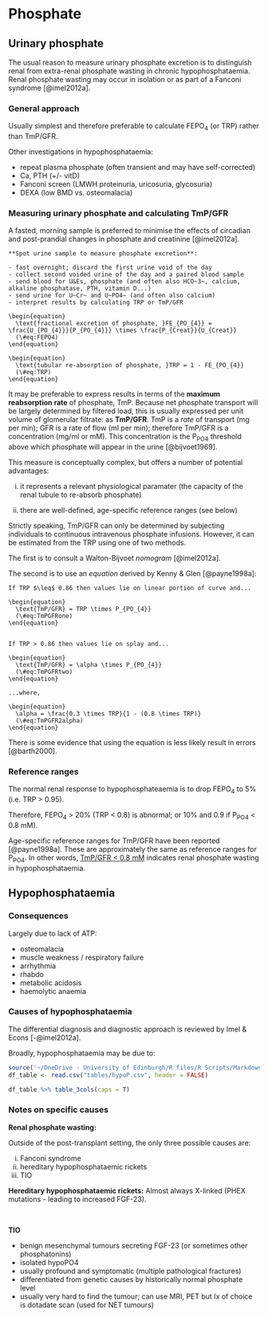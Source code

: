 # Phosphate

## Urinary phosphate

The usual reason to measure urinary phosphate excretion is to distinguish renal from extra-renal phosphate wasting in chronic hypophosphataemia.  Renal phosphate wasting may occur in isolation or as part of a Fanconi syndrome [@imel2012a].  

### General approach

Usually simplest and therefore preferable to calculate FEPO~4~ (or TRP) rather than TmP/GFR.  

Other investigations in hypophosphataemia:  

- repeat plasma phosphate (often transient and may have self-corrected)  
- Ca, PTH (+/- vitD)  
- Fanconi screen (LMWH proteinuria, uricosuria, glycosuria)  
- DEXA (low BMD vs. osteomalacia)  

### Measuring urinary phosphate and calculating TmP/GFR {#TMPGFR}

A fasted, morning sample is preferred to minimise the effects of circadian and post-prandial changes in phosphate and creatinine [@imel2012a].  

```block2
**Spot urine sample to measure phosphate excretion**:  

- fast overnight; discard the first urine void of the day  
- collect second voided urine of the day and a paired blood sample  
- send blood for U&Es, phosphate (and often also HCO~3~, calcium, alkaline phosphatase, PTH, vitamin D...)  
- send urine for U~Cr~ and U~PO4~ (and often also calcium)  
- interpret results by calculating TRP or TmP/GFR  

```

```block2
\begin{equation}
  \text{fractional excretion of phosphate, }FE_{PO_{4}} = \frac{U_{PO_{4}}}{P_{PO_{4}}} \times \frac{P_{Creat}}{U_{Creat}}
  (\#eq:FEPO4)
\end{equation}

\begin{equation}
  \text{tubular re-absorption of phosphate, }TRP = 1 - FE_{PO_{4}}
  (\#eq:TRP)
\end{equation}

```

It may be preferable to express results in terms of the **maximum reabsorption rate** of phosphate, TmP.  Because net phosphate transport will be largely determined by filtered load, this is usually expressed per unit volume of glomerular filtrate: as **TmP/GFR**.  TmP is a *rate* of transport (mg per min); GFR is a rate of flow (ml per min); therefore TmP/GFR is a concentration (mg/ml or mM).  This concentration is the P~PO4~ threshold above which phosphate will appear in the urine [@bijvoet1969].  

This measure is conceptually complex, but offers a number of potential advantages: 

i) it represents a relevant physiological paramater (the capacity of the renal tubule to re-absorb phosphate)  

ii) there are well-defined, age-specific reference ranges (see below)  

Strictly speaking, TmP/GFR can only be determined by subjecting individuals to continuous intravenous phosphate infusions.  However, it can be estimated from the TRP using one of two methods.  

The first is to consult a Walton-Bijvoet *nomogram* [@imel2012a].

The second is to use an *equation* derived by Kenny & Glen [@payne1998a]: 

```block2
If TRP $\leq$ 0.86 then values lie on linear portion of curve and...

\begin{equation}
  \text{TmP/GFR} = TRP \times P_{PO_{4}}
  (\#eq:TmPGFRone)
\end{equation}

            
If TRP > 0.86 then values lie on splay and...

\begin{equation}
  \text{TmP/GFR} = \alpha \times P_{PO_{4}}
  (\#eq:TmPGFRtwo)
\end{equation}
      
...where,

\begin{equation}
  \alpha = \frac{0.3 \times TRP}{1 - (0.8 \times TRP)}
  (\#eq:TmPGFR2alpha)
\end{equation}

```

There is some evidence that using the equation is less likely result in errors [@barth2000].  


### Reference ranges

The normal renal response to hypophosphateaemia is to drop FEPO~4~ to 5% (i.e. TRP \> 0.95).  

Therefore, FEPO~4~ \> 20% (TRP \< 0.8) is abnormal; or 10% and 0.9 if P~PO4~ \< 0.8 mM).  

Age-specific reference ranges for TmP/GFR have been reported [@payne1998a].  These are approximately the same as reference ranges for P~PO4~.  In other words, [TmP/GFR < 0.8 mM](https://pubmed.ncbi.nlm.nih.gov/17895770/) indicates renal phosphate wasting in hypophosphataemia.  


## Hypophosphataemia

### Consequences

Largely due to lack of ATP:  

- osteomalacia  
- muscle weakness / respiratory failure  
- arrhythmia  
- rhabdo  
- metabolic acidosis  
- haemolytic anaemia  

### Causes of hypophosphataemia  

The differential diagnosis and diagnostic approach is reviewed by Imel & Econs [-@imel2012a].  

Broadly, hypophosphataemia may be due to:  

<!-- a) transcellular shifts (TmP/GFR not low):  -->
<!--   - respiratory alkalosis  -->
<!--   - re-feeding syndrome   -->

<!-- b) impaired GI absorption (TmP/GFR not low):  -->
<!--   - poor dietary intake  -->
<!--   - malabsorption (including in EtOH XS)  -->
<!--   - vitamin D deficient / impaired signalling  -->
<!--   - phosphate binders (including antacids)   -->

<!-- c) renal losses (TmP/GFR low):  -->
<!--   - FGF23-dep: inherited (e.g. XLH, fibrous dysplasia...)  -->
<!--   - FGF23-dep: acquired (e.g. tumour-associated osteomalacia, post-renal transplant...)  -->
<!--   - FGF23-indep: without Fanconi (hyperPTH, diuretics, HHRH)  -->
<!--   - FGF23-indep: with Fanconi syndrome (inherited or acquired)   -->

```r
source('~/OneDrive - University of Edinburgh/R files/R Scripts/Markdown_tables.R')
df_table <- read.csv("tables/hypoP.csv", header = FALSE)

df_table %>% table_3cols(caps = T)

```

### Notes on specific causes

**Renal phosphate wasting:**

Outside of the post-transplant setting, the only three possible causes are:  

i) Fanconi syndrome  
ii) hereditary hypophosphataemic rickets  
iii) TIO  


**Hereditary hypophosphataemic rickets:**
Almost always X-linked (PHEX mutations - leading to increased FGF-23).  

<br>

**TIO**

- benign mesenchymal tumours secreting FGF-23 (or sometimes other phosphatonins)  
- isolated hypoPO4  
- usually profound and symptomatic (multiple pathological fractures)  
- differentiated from genetic causes by historically normal phosphate level  
- usually very hard to find the tumour; can use MRI, PET but Ix of choice is dotadate scan (used for NET tumours)  


